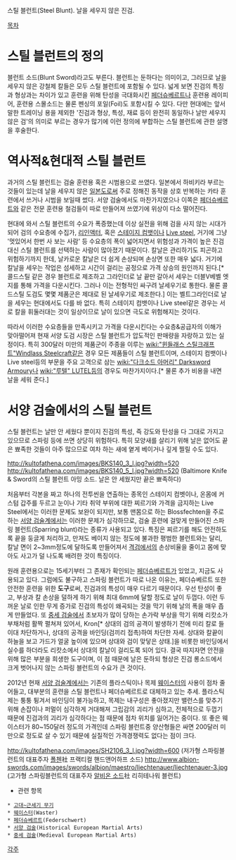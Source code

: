 스틸 블런트(Steel Blunt). 날을 세우지 않은 진검. 

[[목차]]

= 스틸 블런트의 정의 = 

블런트 소드(Blunt Sword)라고도 부른다. 블런트는 둔하다는 의미이고, 그러므로 날을 세우지 않은 강철제 칼들은 모두 스틸 블런트에 포함될 수 있다. 넓게 보면 진검의 특징과 형상과는 차이가 있고 훈련을 위해 탄성을 극대화시킨 [[페더슈베르트]]나 훈련용 레이피어, 훈련용 스몰소드는 물론 펜싱의 포일(Foil)도 포함시킬 수 있다. 
다만 현대에는 앞서 말한 트레이닝 용을 제외한 '진검과 형상, 특성, 재료 등이 완전히 동일하나 날만 세우지 않은 검'의 의미로 부르는 경우가 많기에 이런 정의에 부합하는 스틸 블런트에 관한 설명을 후술한다.

= 역사적&현대적 스틸 블런트 =

과거의 스틸 블런트는 검술 훈련용 혹은 시범용으로 쓰였다. 일본에서 하비키라 부르는 것들이 있는데 날을 세우지 않은 [[일본도]]로써 주로 정해진 동작을 상호 반복하는 카타 훈련에서 쓰거나 시범을 보일때 썼다. 서양 검술에서도 마찬가지였으나 이쪽은 [[페더슈베르트]]와 같은 전문 훈련용 철검들이 따로 만들어져 쓰였기에 위상이 다소 떨어진다. 

현대에 와서 스틸 블런트의 수요가 폭증했는데 이상 실전을 위해 검을 사지 않는 시대가 되어 검의 수요층에 수집가, [[리인액터]], 혹은 [[스테이지 컴뱃]]이나 [[Live steel]], 거기에 그냥 '멋있어서 한번 사 보는 사람' 등 수요층의 폭이 넓어지면서 위험성과 가격이 높은 진검 대신 스틸 블런트를 선택하는 사람이 많아졌기 때문이다. 칼날은 관리하기도 피곤하고 위험하기까지 한데, 날카로운 칼날은 더 쉽게 손상되며 손상면 또한 매우 넓다. 거기에 칼날을 세우는 작업은 섬세하고 시간이 걸리는 공정으로 가격 상승의 원인까지 된다.[* 콜드스틸 같은 경우 블런트로 제조하고 그라인더로 날 끝만 갈아서 세우는 더블V베벨 엣지를 통해 가격을 다운시킨다. 그러나 이는 전형적인 싸구려 날세우기로 통한다. 물론 콜드스틸 도검도 몇몇 제품군은 제대로 된 날세우기로 제조한다.] 이는 벨트그라인더로 날을 세우는 현대에서도 다를 바 없다. 특히 스테이지 컴뱃이나 Live steel같은 경우는 서로 칼을 휘둘러대는 것이 일상이므로 날이 있으면 극도로 위험해지는 것이다. 

따라서 이러한 수요층들을 만족시키고 가격을 다운시킨다는 수요층&공급자의 이해가 맞아떨어져 현재 서양 도검 시장은 스틸 블런트가 압도적인 판매량을 자랑하고 있는 실정이다. 특히 300달러 미만의 제품군이 주종을 이루는 [[wiki:"윈들래스 스틸크래프트"Windlass Steelcraft]]같은 경우 모든 제품들이 스틸 블런트이며, 스테이지 컴뱃이나 Live steel등의 부문을 주요 고객으로 삼는 [[wiki:"다크소드 아머리" Darksword Armoury]]나 [[wiki:"루텔" LUTEL]]등의 경우도 마찬가지이다.[* 물론 추가 비용을 내면 날을 세워 준다.] 

= 서양 검술에서의 스틸 블런트 =

스틸 블런트는 날만 안 세웠다 뿐이지 진검의 특성, 즉 강도와 탄성을 다 그대로 가지고 있으므로 스파링 등에 쓰면 상당히 위험하다. 특히 모양새를 살리기 위해 날은 없어도 끝은 뾰족한 것들이 아주 많으므로 여차 하는 새에 옅게 베이거나 깊게 찔릴 수도 있다. 

http://kultofathena.com/images/BKS140_3_l.jpg?width=520
http://kultofathena.com/images/BKS140_5_l.jpg?width=520
(Baltimore Knife & Sword의 스틸 블런트 아밍 소드. 날은 안 세웠지만 끝은 뾰족하다)

처음부터 각본을 짜고 하나의 전투씬을 연출하는 종목인 스테이지 컴벳이나, 온몸에 커스텀 갑주를 두르고 눈이나 기타 취약 부위에 대한 찌르기와 가격을 금지하는 Live Steel에서는 이러한 문제도 보완이 되지만, 보통 맨몸으로 하는 Blossfechten을 주로 하는 [[서양 검술]]계에서는 이러한 문제가 심각하므로, 검술 훈련에 걸맞게 만들어진 스파링 블런트(Sparring blunt)라는 종류가 사용되고 있다. 특징은 찌르기를 해도 안전하도록 끝을 둥글게 처리하고, 만져도 베이지 않는 정도에 불과한 평범한 블런트와는 달리, 칼날 면이 2~3mm정도에 달하도록 만들어져서 [[격검]]에서의 손상비율을 줄이고 몸에 맞아도 사고가 덜 나도록 배려한 것이 특징이다. 

원래 훈련용으로는 15세기부터 그 존재가 확인되는 [[페더슈베르트]]가 있었고, 지금도 사용되고 있다. 그럼에도 불구하고 스파링 블런트가 따로 나온 이유는, 페더슈베르트 또한 안전한 훈련을 위한 '''도구'''로써, 진검과의 특성이 매우 다르기 때문이다. 우선 탄성이 좋고, 부상과 칼 손상을 덜하게 하기 위해 최대 6mm에 달할 정도로 날이 두껍다. 이런 두꺼운 날로 인한 무게 증가로 진검의 특성이 왜곡되는 것을 막기 위해 날의 폭을 매우 좁게 만들었다. 또 [[중세 검술]]에서 초보자가 많이 당하는 손가락 부상을 막기 위해 리캇소가 부채처럼 활짝 펼쳐져 있어서, Kron[* 상대의 검의 공격이 발생하기 전에 미리 칼로 들이대 차단하거나, 상대의 공격을 바인딩(검끼리 접촉)하여 차단한 자세. 상대와 칼끝이 하늘을 보고 가드가 얼굴 높이에 있으며 상대와 검이 맞닿은 상태.]을 비롯한 바인딩에서 실수를 하더라도 리캇소에서 상대의 칼날이 걸리도록 되어 있다. 결국 따지자면 안전을 위해 많은 부분을 희생한 도구이며, 이 점 때문에 날은 둔하되 형상은 진검 롱소드에서 크게 벗어나지 않는 스파링 블런트의 수요가 큰 것이다. 

2012년 현재 [[서양 검술]]계에서는 기존의 플라스틱이나 목제 [[웨이스터]]의 사용이 점차 줄어들고, 대부분의 훈련을 스틸 블런트나 페더슈베르트로 대체하고 있는 추세. 플라스틱제는 퉁퉁 튕겨서 바인딩이 불가능하고, 목제는 내구성은 좋아졌지만 밸런스를 맞추기 위해 손잡이나 퍼멀이 심각하게 거대해져 그립감의 괴리가 심하고, 전체적으로 두껍기 때문에 진검과의 괴리가 심각하다는 점 때문에 점차 위치를 잃어가는 중이다. 또 좋은 웨이스터가 80~150달러 정도의 가격인데 스파링 블런트중 양산형들은 싸면 200달러 미만으로 정도로 살 수 있기 때문에 실질적인 가격경쟁력도 없다는 점이 크다. 

http://kultofathena.com/images/SH2106_3_l.jpg?width=600
(저가형 스파링블런트의 대표주자 [[폴첸]]社 프랙티컬 핸드앤어하프 소드)
http://www.albion-swords.com/images/swords/albion/maestro/liechtenauer/liechtenauer-3.jpg
(고가형 스파링블런트의 대표주자 [[알비온 소드]]社 리히테나워 블런트)

* 관련 항목 
 * [[고대~근세기 무기]]
 * [[웨이스터]](Waster)
 * [[페더슈베르트]](Federschwert)
 * [[서양 검술]](Historical European Martial Arts)
 * [[중세 검술]](Medieval European Martial Arts)

[[각주]]



